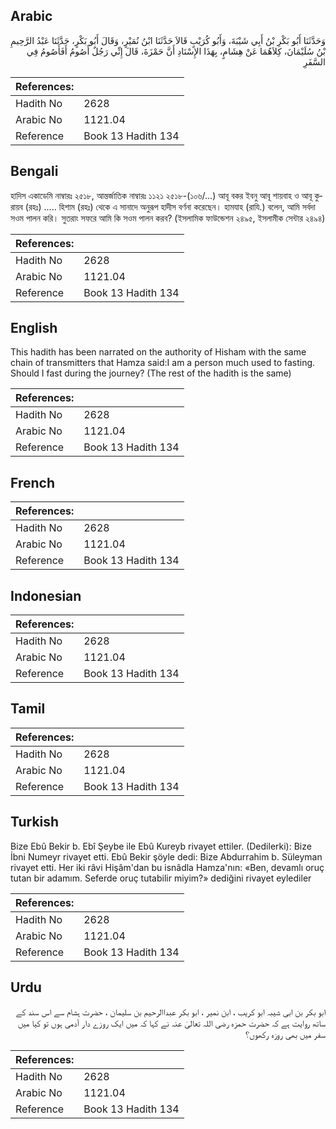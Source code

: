 ## Arabic


<div dir="rtl" lang="ar" style={{fontSize:'larger',backgroundColor:'#f8f9fa',padding:20}}>
وَحَدَّثَنَا أَبُو بَكْرِ بْنُ أَبِي شَيْبَةَ، وَأَبُو كُرَيْبٍ قَالاَ حَدَّثَنَا ابْنُ نُمَيْرٍ، وَقَالَ أَبُو بَكْرٍ، حَدَّثَنَا عَبْدُ الرَّحِيمِ بْنُ سُلَيْمَانَ، كِلاَهُمَا عَنْ هِشَامٍ، بِهَذَا الإِسْنَادِ أَنَّ حَمْزَةَ، قَالَ إِنِّي رَجُلٌ أَصُومُ أَفَأَصُومُ فِي السَّفَرِ
</div>
<div style={{backgroundColor:'#f8f9fa',padding:20, marginBottom: 10}}><table> <thead> <tr> <th>References:</th> <th></th> </tr> </thead> <tbody><tr><td>Hadith No</td><td>2628</td></tr><tr><td>Arabic No</td><td>1121.04</td></tr><tr><td>Reference</td><td>Book 13 Hadith 134</td></tr></tbody></table></div>

## Bengali


<div dir="ltr" lang="bn" style={{fontSize:'larger',backgroundColor:'#f8f9fa',padding:20}}>
হাদিস একাডেমি নাম্বারঃ ২৫১৮, আন্তর্জাতিক নাম্বারঃ ১১২১ ২৫১৮-(১০৬/...) আবূ বকর ইবনু আবূ শায়বাহ ও আবূ কুরায়ব (রহঃ) ..... হিশাম (রহঃ) থেকে এ সানাদে অনুরূপ হাদীস বর্ণনা করেছেন। হামযাহ (রাযি.) বলেন, আমি সর্বদা সওম পালন করি। সুতরাং সফরে আমি কি সওম পালন করব? (ইসলামিক ফাউন্ডেশন ২৪৯৫, ইসলামীক সেন্টার ২৪৯৪)
</div>
<div style={{backgroundColor:'#f8f9fa',padding:20, marginBottom: 10}}><table> <thead> <tr> <th>References:</th> <th></th> </tr> </thead> <tbody><tr><td>Hadith No</td><td>2628</td></tr><tr><td>Arabic No</td><td>1121.04</td></tr><tr><td>Reference</td><td>Book 13 Hadith 134</td></tr></tbody></table></div>

## English


<div dir="ltr" lang="en" style={{fontSize:'larger',backgroundColor:'#f8f9fa',padding:20}}>
This hadith has been narrated on the authority of Hisham with the same chain of transmitters that Hamza said:I am a person much used to fasting. Should I fast during the journey? (The rest of the hadith is the same)
</div>
<div style={{backgroundColor:'#f8f9fa',padding:20, marginBottom: 10}}><table> <thead> <tr> <th>References:</th> <th></th> </tr> </thead> <tbody><tr><td>Hadith No</td><td>2628</td></tr><tr><td>Arabic No</td><td>1121.04</td></tr><tr><td>Reference</td><td>Book 13 Hadith 134</td></tr></tbody></table></div>

## French


<div dir="ltr" lang="fr" style={{fontSize:'larger',backgroundColor:'#f8f9fa',padding:20}}>

</div>
<div style={{backgroundColor:'#f8f9fa',padding:20, marginBottom: 10}}><table> <thead> <tr> <th>References:</th> <th></th> </tr> </thead> <tbody><tr><td>Hadith No</td><td>2628</td></tr><tr><td>Arabic No</td><td>1121.04</td></tr><tr><td>Reference</td><td>Book 13 Hadith 134</td></tr></tbody></table></div>

## Indonesian


<div dir="ltr" lang="id" style={{fontSize:'larger',backgroundColor:'#f8f9fa',padding:20}}>

</div>
<div style={{backgroundColor:'#f8f9fa',padding:20, marginBottom: 10}}><table> <thead> <tr> <th>References:</th> <th></th> </tr> </thead> <tbody><tr><td>Hadith No</td><td>2628</td></tr><tr><td>Arabic No</td><td>1121.04</td></tr><tr><td>Reference</td><td>Book 13 Hadith 134</td></tr></tbody></table></div>

## Tamil


<div dir="ltr" lang="ta" style={{fontSize:'larger',backgroundColor:'#f8f9fa',padding:20}}>

</div>
<div style={{backgroundColor:'#f8f9fa',padding:20, marginBottom: 10}}><table> <thead> <tr> <th>References:</th> <th></th> </tr> </thead> <tbody><tr><td>Hadith No</td><td>2628</td></tr><tr><td>Arabic No</td><td>1121.04</td></tr><tr><td>Reference</td><td>Book 13 Hadith 134</td></tr></tbody></table></div>

## Turkish


<div dir="ltr" lang="tr" style={{fontSize:'larger',backgroundColor:'#f8f9fa',padding:20}}>
Bize Ebû Bekir b. Ebî Şeybe ile Ebû Kureyb rivayet ettiler. (Dedilerki): Bize İbni Numeyr rivayet etti. Ebû Bekir şöyle dedi: Bize Abdurrahim b. Süleyman rivayet etti. Her iki râvi Hişâm'dan bu isnâdla Hamza'nın: «Ben, devamlı oruç tutan bir adamım. Seferde oruç tutabilir miyim?» dediğini rivayet eylediler
</div>
<div style={{backgroundColor:'#f8f9fa',padding:20, marginBottom: 10}}><table> <thead> <tr> <th>References:</th> <th></th> </tr> </thead> <tbody><tr><td>Hadith No</td><td>2628</td></tr><tr><td>Arabic No</td><td>1121.04</td></tr><tr><td>Reference</td><td>Book 13 Hadith 134</td></tr></tbody></table></div>

## Urdu


<div dir="rtl" lang="ur" style={{fontSize:'larger',backgroundColor:'#f8f9fa',padding:20}}>
ابو بکر بن ابی شیبہ ابو کریب ، ابن نمیر ، ابو بکر عبداالرحیم بن سلیمان ، حضرت ہشام سے اس سند کے ساتھ روایت ہے کہ حضرت حمزہ رضی اللہ تعالیٰ عنہ نے کہا کہ میں ایک روزے دار آدمی ہوں تو کیا میں سفر میں بھی روزہ رکھوں؟
</div>
<div style={{backgroundColor:'#f8f9fa',padding:20, marginBottom: 10}}><table> <thead> <tr> <th>References:</th> <th></th> </tr> </thead> <tbody><tr><td>Hadith No</td><td>2628</td></tr><tr><td>Arabic No</td><td>1121.04</td></tr><tr><td>Reference</td><td>Book 13 Hadith 134</td></tr></tbody></table></div>